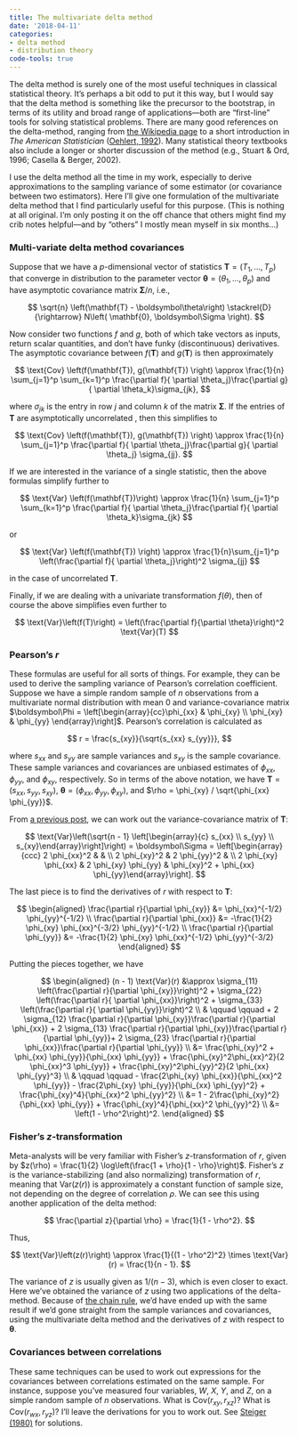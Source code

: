 ```yaml
---
title: The multivariate delta method
date: '2018-04-11'
categories:
- delta method
- distribution theory
code-tools: true
---
```


The delta method is surely one of the most useful techniques in classical statistical theory. It's perhaps a bit odd to put it this way, but I would say that the delta method is something like the precursor to the bootstrap, in terms of its utility and broad range of applications---both are "first-line" tools for solving statistical problems. There are many good references on the delta-method, ranging from [the Wikipedia page](https://en.wikipedia.org/wiki/Delta_method) to a short introduction in _The American Statistician_ ([Oehlert, 1992](https://doi.org/10.1080%2F00031305.1992.10475842)). Many statistical theory textbooks also include a longer or shorter discussion of the method (e.g., Stuart & Ord, 1996; Casella & Berger, 2002). 

I use the delta method all the time in my work, especially to derive approximations to the sampling variance of some estimator (or covariance between two estimators). Here I'll give one formulation of the multivariate delta method that I find particularly useful for this purpose. (This is nothing at all original. I'm only posting it on the off chance that others might find my crib notes helpful---and by "others" I mostly mean myself in six months...)

### Multi-variate delta method covariances 
 
Suppose that we have a $p$-dimensional vector of statistics $\mathbf{T} = \left(T_1,...,T_p \right)$ that converge in distribution to the parameter vector $\boldsymbol\theta = \left(\theta_1,...,\theta_p\right)$ and have asymptotic covariance matrix $\boldsymbol\Sigma / n$, i.e., 

$$
\sqrt{n} \left(\mathbf{T} - \boldsymbol\theta\right) \stackrel{D}{\rightarrow} N\left( \mathbf{0}, \boldsymbol\Sigma \right).
$$

Now consider two functions $f$ and $g$, both of which take vectors as inputs, return scalar quantities, and don't have funky (discontinuous) derivatives. The asymptotic covariance between $f(\mathbf{T})$ and $g(\mathbf{T})$ is then approximately

$$
\text{Cov} \left(f(\mathbf{T}), g(\mathbf{T}) \right) \approx \frac{1}{n} \sum_{j=1}^p \sum_{k=1}^p  \frac{\partial f}{ \partial \theta_j}\frac{\partial g}{ \partial \theta_k}\sigma_{jk}, 
$$

where $\sigma_{jk}$ is the entry in row $j$ and column $k$ of the matrix $\boldsymbol\Sigma$. If the entries of $\mathbf{T}$ are asymptotically uncorrelated , then this simplifies to 

$$
\text{Cov} \left(f(\mathbf{T}), g(\mathbf{T}) \right) \approx \frac{1}{n} \sum_{j=1}^p \frac{\partial f}{ \partial \theta_j}\frac{\partial g}{ \partial \theta_j} \sigma_{jj}. 
$$

If we are interested in the variance of a single statistic, then the above formulas simplify further to

$$
\text{Var} \left(f(\mathbf{T})\right) \approx \frac{1}{n} \sum_{j=1}^p \sum_{k=1}^p  \frac{\partial f}{ \partial \theta_j}\frac{\partial f}{ \partial \theta_k}\sigma_{jk} 
$$

or 

$$
\text{Var} \left(f(\mathbf{T}) \right) \approx \frac{1}{n}\sum_{j=1}^p \left(\frac{\partial f}{ \partial \theta_j}\right)^2 \sigma_{jj}
$$

in the case of uncorrelated $\mathbf{T}$.

Finally, if we are dealing with a univariate transformation $f(\theta)$, then of course the above simplifies even further to

$$
\text{Var}\left(f(T)\right) = \left(\frac{\partial f}{\partial \theta}\right)^2 \text{Var}(T)
$$

### Pearson's $r$

These formulas are useful for all sorts of things. For example, they can be used to derive the sampling variance of Pearson's correlation coefficient. Suppose we have a simple random sample of $n$ observations from a multivariate normal distribution with mean 0 and variance-covariance matrix $\boldsymbol\Phi = \left[\begin{array}{cc}\phi_{xx} & \phi_{xy} \\ \phi_{xy} & \phi_{yy} \end{array}\right]$. Pearson's correlation is calculated as 

$$
r = \frac{s_{xy}}{\sqrt{s_{xx} s_{yy}}},
$$

where $s_{xx}$ and $s_{yy}$ are sample variances and $s_{xy}$ is the sample covariance. These sample variances and covariances are unbiased estimates of $\phi_{xx}$, $\phi_{yy}$, and $\phi_{xy}$, respectively. So in terms of the above notation, we have $\mathbf{T} = \left(s_{xx}, s_{yy}, s_{xy}\right)$, $\boldsymbol\theta = \left(\phi_{xx}, \phi_{yy}, \phi_{xy}\right)$, and $\rho = \phi_{xy} / \sqrt{\phi_{xx} \phi_{yy}}$. 

From [a previous post](/posts/distribution-of-sample-variances/), we can work out the variance-covariance matrix of $\mathbf{T}$: 

$$
\text{Var}\left(\sqrt{n - 1} \left[\begin{array}{c} s_{xx} \\ s_{yy} \\ s_{xy}\end{array}\right]\right) = \boldsymbol\Sigma = \left[\begin{array}{ccc} 2 \phi_{xx}^2 & & \\ 2 \phi_{xy}^2 & 2 \phi_{yy}^2 & \\ 2 \phi_{xy} \phi_{xx} & 2 \phi_{xy} \phi_{yy} & \phi_{xy}^2 + \phi_{xx} \phi_{yy}\end{array}\right].
$$

The last piece is to find the derivatives of $r$ with respect to $\mathbf{T}$: 

$$
\begin{aligned}
\frac{\partial r}{\partial \phi_{xy}} &= \phi_{xx}^{-1/2} \phi_{yy}^{-1/2} \\
\frac{\partial r}{\partial \phi_{xx}} &= -\frac{1}{2} \phi_{xy} \phi_{xx}^{-3/2} \phi_{yy}^{-1/2} \\
\frac{\partial r}{\partial \phi_{yy}} &= -\frac{1}{2} \phi_{xy} \phi_{xx}^{-1/2} \phi_{yy}^{-3/2}
\end{aligned}
$$

Putting the pieces together, we have

$$
\begin{aligned}
(n - 1) \text{Var}(r) &\approx \sigma_{11} \left(\frac{\partial r}{\partial \phi_{xy}}\right)^2 + \sigma_{22} \left(\frac{\partial r}{ \partial \phi_{xx}}\right)^2 + \sigma_{33} \left(\frac{\partial r}{ \partial \phi_{yy}}\right)^2 \\
& \qquad \qquad + 2 \sigma_{12} \frac{\partial r}{\partial \phi_{xy}}\frac{\partial r}{\partial \phi_{xx}} + 2 \sigma_{13} \frac{\partial r}{\partial \phi_{xy}}\frac{\partial r}{\partial \phi_{yy}}+ 2 \sigma_{23} \frac{\partial r}{\partial \phi_{xx}}\frac{\partial r}{\partial \phi_{yy}} \\
&= \frac{\phi_{xy}^2 + \phi_{xx} \phi_{yy}}{\phi_{xx} \phi_{yy}} + \frac{\phi_{xy}^2\phi_{xx}^2}{2 \phi_{xx}^3 \phi_{yy}} + \frac{\phi_{xy}^2\phi_{yy}^2}{2 \phi_{xx} \phi_{yy}^3} \\
& \qquad \qquad - \frac{2\phi_{xy} \phi_{xx}}{\phi_{xx}^2 \phi_{yy}} - \frac{2\phi_{xy} \phi_{yy}}{\phi_{xx} \phi_{yy}^2} + \frac{\phi_{xy}^4}{\phi_{xx}^2 \phi_{yy}^2} \\
&= 1 - 2\frac{\phi_{xy}^2}{\phi_{xx} \phi_{yy}} + \frac{\phi_{xy}^4}{\phi_{xx}^2 \phi_{yy}^2} \\
&= \left(1 - \rho^2\right)^2.
\end{aligned}
$$

### Fisher's $z$-transformation

Meta-analysts will be very familiar with Fisher's $z$-transformation of $r$, given by $z(\rho) = \frac{1}{2} \log\left(\frac{1 + \rho}{1 - \rho}\right)$.
Fisher's $z$ is the variance-stabilizing (and also normalizing) transformation of $r$, meaning that $\text{Var}\left(z(r)\right)$ is approximately a constant function of sample size, not depending on the degree of correlation $\rho$. We can see this using another application of the delta method:

$$
\frac{\partial z}{\partial \rho} = \frac{1}{1 - \rho^2}.
$$

Thus, 

$$
\text{Var}\left(z(r)\right) \approx \frac{1}{(1 - \rho^2)^2} \times \text{Var}(r) = \frac{1}{n - 1}.
$$

The variance of $z$ is usually given as $1 / (n - 3)$, which is even closer to exact. Here we've obtained the variance of $z$ using two applications of the delta-method. Because of [the chain rule](https://en.wikipedia.org/wiki/Chain_rule), we'd have ended up with the same result if we'd gone straight from the sample variances and covariances, using the multivariate delta method and the derivatives of $z$ with respect to $\boldsymbol\theta$.

### Covariances between correlations

These same techniques can be used to work out expressions for the covariances between correlations estimated on the same sample. For instance, suppose you've measured four variables, $W$, $X$, $Y$, and $Z$, on a simple random sample of $n$ observations. What is $\text{Cov}(r_{xy}, r_{xz})$? What is $\text{Cov}(r_{wx}, r_{yz})$? I'll leave the derivations for you to work out. See [Steiger (1980)](http://dx.doi.org/10.1037//0033-2909.87.2.245) for solutions. 
